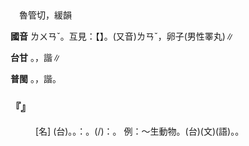 
=={{ruby|卵|ㄌㄨㄢˇ}}==

　魯管切，緩韻

'''國音''' <rt>ㄌㄨㄢˇ</rt>。互見：【{{ruby|卵|ㄌㄨㄛˇ}}】。(又音)<rt>ㄌㄢˇ</rt>，卵子(男性睪丸)∥

'''台甘''' {{ruby|(文)|ㄌㄨㄢˋ}}。{{ruby|(語)|ㄋㆭ˫}}{{ruby|。|ㄌㄢ˫}}，諧{{ruby|<mark>&#xffb72;</mark>|ㄌㄢ˫}}∥

'''普閩''' {{ruby|(文)|ㄌㄨㄢˋ}}。{{ruby|(語)|ㄋㆭ˫}}{{ruby|。|ㄌㄢ˫}}，諧{{ruby|<mark>&#xffb72;</mark>|ㄌㄢ˫}}。

    

==='''『{{ruby|卵|ㄌㄨㄢˇ}}』'''===
: [名] (台){{ruby|魚|ㄏㄧˊ/ㄏㄨˊ}}。{{ruby|鳥|ㄐㄧㄠˋ}}。{{ruby|蟲|ㄊㄤˊ}}{{ruby|類|ㄌㄨㄧ˫}}{{ruby|丌|ㆤ}}{{ruby|蛋|ㄉㄢˋ}}{{ruby|叫|ㄍㄧㄜ˪}}{{ruby|做|ㄗㄨㆤ˪/ㄗㄜ˪}}：{{ruby|卵|ㄋㆭ˫}}。{{ruby|生|ㄙㆥ/ㄒㆪ}}{{ruby|卵|ㄋㆭ˫}}{{ruby|孵|ㄅㄨ˫}}{{ruby|囝|ㄍㆩˋ/ㄍㄧㆩˋ}}{{ruby|生|ㄙㆥ/ㄒㆪ}}{{ruby|湠|ㄊㄨㆩ˪}}(/{{ruby|蕃|ㄏㄨㄢ}}{{ruby|殖|ㄒㄧㆵ ͘/ㄐㄧㆵ ͘}}){{ruby|丌|ㆤ}}{{ruby|傳|ㄊㄨㄢˊ}}{{ruby|種|ㄐㄧㄥˋ}}{{ruby|方|ㄏㆲ}}{{ruby|式|ㄒㄧㆤㆶ/ㄒㄧㆵ}}{{ruby|叫|ㄍㄧㄜ˪}}{{ruby|做|ㄗㄨㆤ˪/ㄗㄜ˪}}：{{ruby|卵|ㄌㄨㄢˋ}}{{ruby|生|ㄙㆥ/ㄒㆪ}}。 例：～生動物。(台){{ruby|卵|ㄌㄨㄢˋ}}{{ruby|生|ㄒㄧㄥ}}(文){{ruby|/|ㄒㆪ/ㄙㆥ˫}}(語){{ruby|動|ㄉㆲ˫}}{{ruby|物|ㄅㄨㆵ ͘}}。{{ruby|生|ㄙㆥ/ㄒㆪ}}{{ruby|卵|ㄋㆭ˫}}{{ruby|傳|ㄊㄨㄢˊ}}{{ruby|種|ㄐㄧㄥˋ}}{{ruby|丌|ㆤ}}{{ruby|動|ㄉㆲ˫}}{{ruby|物|ㄅㄨㆵ ͘}}。
    
